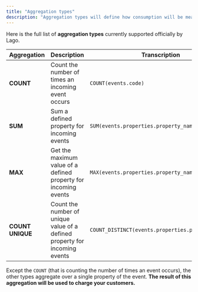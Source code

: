 ```yaml
---
title: "Aggregation types"
description: "Aggregation types will define how consumption will be measured."
---
```


Here is the full list of **aggregation types** currently supported officially by Lago.

| Aggregation      | Description                                                                | Transcription                                  |
| ---------------- | -------------------------------------------------------------------------- | ---------------------------------------------- |
| **COUNT**        | Count the number of times an incoming event occurs                         | `COUNT(events.code)`                            |
| **SUM**          | Sum a defined property for incoming events                                 | `SUM(events.properties.property_name)`            |
| **MAX**          | Get the maximum value of a defined property for incoming events            | `MAX(events.properties.property_name)`           |
| **COUNT UNIQUE** | Count the number of unique value of a defined property for incoming events | `COUNT_DISTINCT(events.properties.property_name)` |

<Note>Except the `COUNT` (that is counting the number of times an event occurs), the
other types aggregate over a single property of the event. **The result of this
aggregation will be used to charge your customers.**</Note>
